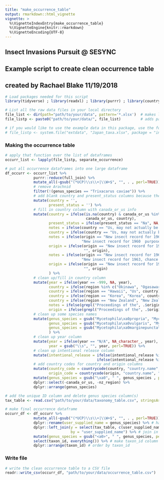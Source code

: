 ```yaml
---
title: "make_occurrence_table"
output: rmarkdown::html_vignette
vignette: >
  %\VignetteIndexEntry{make_occurrence_table}
  %\VignetteEngine{knitr::rmarkdown}
  %\VignetteEncoding{UTF-8}
---
```


####################################################################
## Insect Invasions Pursuit @ SESYNC                              ##
## Example script to create clean occurrence table                ##
## created by Rachael Blake    11/19/2018                         ##
####################################################################
```r
# Load packages needed for this script
library(tidyverse) ; library(readxl) ; library(purrr) ; library(countrycode)

# List all the raw data files in your local directory
file_list <- dir(path="path/to/your/data", pattern='*.xlsx')  # makes list of the files
file_listp <- paste0("path/to/your/data/", file_list)         # adds path to file names

# if you would like to use the example data in this package, use the following code
# file_listp <- system.file("extdata", "Japan_taxa.xlsx", package = "insectcleanr")
```

#####################################
### Making the occurrence table   ###
#####################################
```r
# apply that function over the list of dataframes
occurr_list <- lapply(file_listp, separate_occurrence)

# put all occurrence dataframes into one large dataframe
df_occurr <- occurr_list %>%
             purrr::reduce(full_join) %>%
             mutate_all(~gsub("(*UCP)\\s\\+|\\W+$", "", . , perl=TRUE)) %>% # remove rogue white spaces
             # remove Arachnid
             filter(!(genus_species == "Trixacarus caviae")) %>%
             # add blank country and present_status columns because they were removed in edits of the raw data files (Aug 14, 2020)
             mutate(country = '',
                    present_status = '') %>%
             # fill in country column with canada_or_us info
             mutate(country = ifelse(is.na(country) & canada_or_us %in% c("Canada", "Us", "Us, may not actually be adventive"),
                                     canada_or_us, country),
                    present_status = ifelse(present_status == "Na", NA, present_status),
                    notes = ifelse(country == "Us, may not actually be adventive", "may not actually be adventive", ""),
                    country = ifelse(country == "Us, may not actually be adventive", "Us", country),
                    notes = ifelse(origin == "New insect record for 1960  purposeful introduction",
                                   "New insect record for 1960  purposeful introduction", ""),
                    origin = ifelse(origin == "New insect record for 1960  purposeful introduction",
                                    "", origin),
                    notes = ifelse(origin == "New insect record for 1963, chance immigrant",
                                   "New insect record for 1963, chance immigrant", ""),
                    origin = ifelse(origin == "New insect record for 1963, chance immigrant",
                                    "", origin)
                    ) %>%
             # clean up/fill in country column
             mutate(year = ifelse(year == -999, NA, year),
                    country = ifelse(region %in% c("Okinawa", "Ogasawara", "Japan"), "Japan", country),
                    country = ifelse(region == "Hawaii", "Us", country),
                    country = ifelse(region == "Korea", "Korea", country),
                    country = ifelse(region == "New Zealand", "New Zealand", country),
                    notes = ifelse(grepl("Proceedings of the", .$origin), origin, notes),
                    origin = ifelse(grepl("Proceedings of the", .$origin), "", origin)) %>%
             # clean up some species names
             mutate(genus_species = gsub("Mycetophila\xa0propria", "Mycetophila propria", genus_species),
                    genus_species = gsub("Mycetophila\xa0vulgaris", "Mycetophila vulgaris", genus_species),
                    genus_species = gsub("Mycetophila\xa0marginepunctata", "Mycetophila marginepunctata", genus_species),
                    ) %>%
             # clean up year column
             mutate(year = ifelse(year == "N/A", NA_character_, year),
                    year = gsub("\\s", "", year, perl=TRUE)) %>%
             # clean up intentional release column
             mutate(intentional_release = ifelse(intentional_release %in% c("N"), "No",
                                          ifelse(intentional_release %in% c("1", "I"), "Yes", intentional_release))) %>%
             # add country codes for country and origin columns
             mutate(country_code = countrycode(country, "country.name", "iso3n", warn = TRUE),
                    origin_code = countrycode(origin, "country.name", "iso3n", warn = TRUE)) %>%
             mutate(genus_species = gsub("\xa0", " ", genus_species , perl=TRUE)) %>% # trying to get rid of weird characters
             dplyr::select(-canada_or_us, -nz_region) %>%
             dplyr::arrange(genus_species)
```

```r
# add the unique ID column and delete genus species column(s)
tax_table <- read.csv("path/to/your/data/taxonomy_table.csv", stringsAsFactors=F)  # read in the taxonomy table

# make final occurrence dataframe
occurr_df <- df_occurr %>%
             mutate_all(~gsub("(*UCP)\\s\\+|\\W+$", "", . , perl=TRUE)) %>%  # remove rogue white spaces
             dplyr::rename(user_supplied_name = genus_species) %>% # have to rename genus_species to user_supplied_name so matches are correct
             dplyr::left_join(y = select(tax_table, c(user_supplied_name, taxon_id, genus_species)),
                              by = "user_supplied_name") %>% # join in the taxonomy info
             mutate(genus_species = gsub("<a0>", " ", genus_species, perl=TRUE)) %>%
             select(taxon_id, everything()) %>% # make taxon_id column the first column
             dplyr::arrange(taxon_id) # order by taxon_id
```

#####################################
### Write file                    ###
#####################################
```r
# write the clean occurrence table to a CSV file
readr::write_csv(occurr_df, "path/to/your/data/occurrence_table.csv")
```




